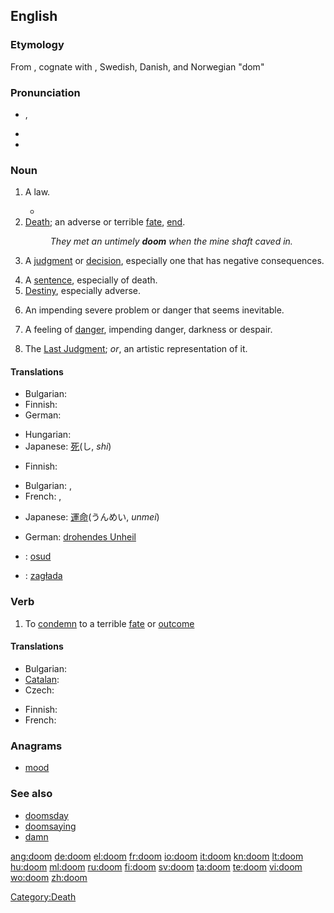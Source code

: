 {{also|Doom|dom|Dom|DOM|-dom}}
==English==

===Etymology===
From {{etyl|ang}} {{term|dom|dōm|[[judgement]]|lang=ang}}, cognate with {{etyl|non|-}} {{term|dómr|lang=non}}, Swedish, Danish, and Norwegian "dom"

===Pronunciation===
* {{IPA|/duːm/}}, {{SAMPA|/du:m/}}
* {{audio|en-us-doom.ogg|Audio (US)}}
* {{rhymes|uːm}}

===Noun===
{{en-noun|-|s}}

# {{countable|historical}} A law.
#* {{quote-book|author=Beatrice Adelaide Lees|title=Alfred the Great: the truth teller, maker of England, 848-899|page=211|year=1915|passage="What ye will not that other men should do unto you, that do ye not unto other men." "From this one '''doom'''," comments Alfred, "a man may bethink him how he should judge every one rightly: he needs no other '''doom'''book."}}
# [[death|Death]]; an adverse or terrible [[fate]], [[end]].
#: ''They met an untimely '''doom''' when the mine shaft caved in.''
# {{obsolete}} A [[judgment]] or [[decision]], especially one that has negative consequences.
# A [[sentence]], especially of death.
# [[destiny|Destiny]], especially adverse.
# {{rfex}} An impending severe problem or danger that seems inevitable.
# {{rfv-sense|can "doom" be a feeling?}} A feeling of [[danger]], impending danger, darkness or despair.
# {{context|sometimes capitalized}} The [[Last Judgment]]; ''or'', an artistic representation of it.

====Translations====
{{trans-top|death}}
* Bulgarian: {{t|bg|гибел|f}}
* Finnish: {{t-|fi|kohtalo}}
* German: {{t+|de|Untergang|m}}
{{trans-mid}}
* Hungarian: {{t+|hu|végzet}}
* Japanese: [[死]](し, ''shi'')
{{trans-bottom}}

{{trans-top|judgment}}
* Finnish: {{t|fi|tuomio}}
{{trans-mid}}
{{trans-bottom}}

{{trans-top|impending severe problem}}
* Bulgarian: {{t|bg|орис|f}},  {{t|bg|участ|f}}
* French: {{t+|fr|ruine|f}},  {{t+|fr|perte|f}}
{{trans-mid}}
* Japanese: [[運命]](うんめい, ''unmei'')
{{trans-bottom}}

{{trans-top|a feeling of danger}}
* German: [[drohendes Unheil]] {{n}}
{{trans-mid}}
{{trans-bottom}}

{{trans-see|Last Judgment}}

{{checktrans-top}}
* {{ttbc|Czech}}: [[osud]] {{m}}
* {{ttbc|Polish}}: [[zagłada]]
{{checktrans-bottom}}

===Verb===
{{en-verb}}

# To [[condemn]] to a terrible [[fate]] or [[outcome]]

====Translations====
{{trans-top|to condemn to a terrible fate or outcome}}
* Bulgarian: {{t+|bg|обричам}}
* [[Catalan]]: {{t+|ca|damnar}}
* Czech: {{t-|cs|odsoudit}}
{{trans-mid}}
* Finnish: {{t+|fi|tuomita}}
* French: {{t+|fr|condamner}}
{{trans-bottom}}

===Anagrams===
* [[mood]]

===See also===
* [[doomsday]]
* [[doomsaying]]
* [[damn#Verb|damn]]

[[Category:Death]]

[[ang:doom]]
[[de:doom]]
[[el:doom]]
[[fr:doom]]
[[io:doom]]
[[it:doom]]
[[kn:doom]]
[[lt:doom]]
[[hu:doom]]
[[ml:doom]]
[[ru:doom]]
[[fi:doom]]
[[sv:doom]]
[[ta:doom]]
[[te:doom]]
[[vi:doom]]
[[wo:doom]]
[[zh:doom]]
